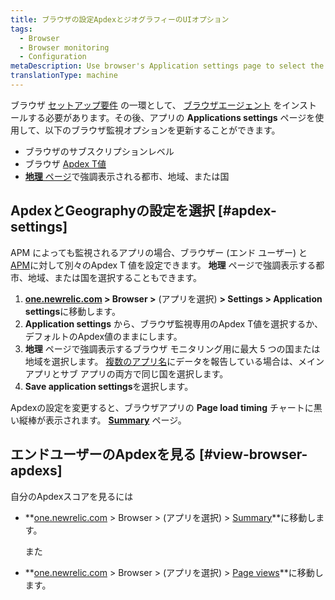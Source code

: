 ```yaml
---
title: ブラウザの設定ApdexとジオグラフィーのUIオプション
tags:
  - Browser
  - Browser monitoring
  - Configuration
metaDescription: Use browser's Application settings page to select the end-user Apdex value and geographical locations.
translationType: machine
---
```


ブラウザ [セットアップ要件](/docs/browser/new-relic-browser/welcome-new-relic-browser/compatibility-requirements) の一環として、 [ブラウザエージェント](/docs/browser/new-relic-browser/installation/install-new-relic-browser-agent) をインストールする必要があります。その後、アプリの **Applications settings** ページを使用して、以下のブラウザ監視オプションを更新することができます。

* ブラウザのサブスクリプションレベル
* ブラウザ [Apdex T値](/docs/apm/new-relic-apm/apdex/apdex-measuring-user-satisfaction)
* [**地理** ページ](/docs/browser/new-relic-browser/browser-pro-features/filterable-geography-webpage-metrics-location)で強調表示される都市、地域、または国

## ApdexとGeographyの設定を選択 [#apdex-settings]

[](/docs/apm/new-relic-apm/apdex/apdex-measuring-user-satisfaction)APM によっても監視されるアプリの場合、ブラウザー (エンド ユーザー) と [APM](/docs/apm/new-relic-apm/apdex/changing-your-apdex-settings)に対して別々のApdex T 値を設定できます。 **地理** ページで強調表示する都市、地域、または国を選択することもできます。

1. **[one.newrelic.com](https://one.newrelic.com/all-capabilities) > Browser >** (アプリを選択) **> Settings > Application settings**に移動します。
2. **Application settings** から、ブラウザ監視専用のApdex T値を選択するか、デフォルトのApdex値のままにします。
3. **地理** ページで強調表示するブラウザ モニタリング用に最大 5 つの国または地域を選択します。 [複数のアプリ名](/docs/agents/manage-apm-agents/app-naming/use-multiple-names-app)にデータを報告している場合は、メイン アプリとサブ アプリの両方で同じ国を選択します。
4. **Save application settings**を選択します。

Apdexの設定を変更すると、ブラウザアプリの **Page load timing** チャートに黒い縦棒が表示されます。 **[Summary](/docs/browser/new-relic-browser/getting-started/browser-overview-website-performance-glance)** ページ。

## エンドユーザーのApdexを見る [#view-browser-apdexs]

自分のApdexスコアを見るには

* **[one.newrelic.com](https://one.newrelic.com/all-capabilities) > Browser > (アプリを選択) > [Summary](/docs/browser/new-relic-browser/getting-started/browser-overview-website-performance-glance)**に移動します。

  また

* **[one.newrelic.com](https://one.newrelic.com/all-capabilities) > Browser > (アプリを選択) > [Page views](/docs/browser/new-relic-browser/additional-standard-features/page-views-understanding-your-sites-popularity)**に移動します。